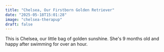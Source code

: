 ```yaml
---
title: "Chelsea, Our Firstborn Golden Retriever"
date: "2025-05-18T15:01:28"
image: "chelsea-therapup"
draft: false
---
```


This is Chelsea, our little bag of golden sunshine. She's 9 months old and happy after swimming for over an hour.
